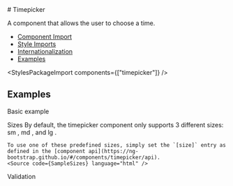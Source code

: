 
<Meta of={timepickerStories} />

<div className="d-flex align-items-center justify-content-between">
  # Timepicker

  <NgbComponentDemoLink component="timepicker" />
</div>

<p className="lead">A component that allows the user to choose a time.</p>

<NgbComponentAlert component="timepicker" />

<ul>
  <li>
    <a href="#component-import" target="_self">Component Import</a>
  </li>
  <li>
    <a href="#style-imports" target="_self">Style Imports</a>
  </li>
  <li>
    <a href="#internationalization" target="_self">Internationalization</a>
  </li>
  <li>
    <a href="#examples" target="_self">Examples</a>
  </li>
</ul>

<NgbComponentImport module="NgbTimepickerModule" />

<StylesPackageImport components={["timepicker"]} />

<NgbComponentInternationalization />

## Examples

<PostTabs>
  <PostTabHeader slot="tabs" panel="sampleBasic">Basic example</PostTabHeader>
  <PostTabPanel name="sampleBasic">
    <Source code={SampleBasic} language="html" />
  </PostTabPanel>

  <PostTabHeader slot="tabs" panel="sampleSizes">Sizes</PostTabHeader>
  <PostTabPanel name="sampleSizes">
    By default, the timepicker component only supports 3 different sizes: sm , md , and lg .

    To use one of these predefined sizes, simply set the `[size]` entry as defined in the [component api](https://ng-bootstrap.github.io/#/components/timepicker/api).
    <Source code={SampleSizes} language="html" />
  </PostTabPanel>

  <PostTabHeader slot="tabs" panel="sampleValidation">Validation</PostTabHeader>
  <PostTabPanel name="sampleValidation">
    <Source code={SampleValidation} language="html" />
  </PostTabPanel>
</PostTabs>
